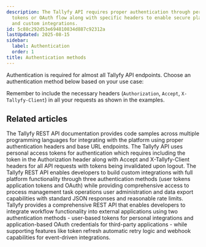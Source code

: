 ```yaml
---
description: The Tallyfy API requires proper authentication through personal access
  tokens or OAuth flow along with specific headers to enable secure platform access
  and custom integrations.
id: 5c88c292d53e694810834d887c92312a
lastUpdated: 2025-08-15
sidebar:
  label: Authentication
  order: 1
title: Authentication methods
---
```



Authentication is required for almost all Tallyfy API endpoints. Choose an authentication method below based on your use case:

Remember to include the necessary headers (`Authorization`, `Accept`, `X-Tallyfy-Client`) in all your requests as shown in the examples.

<PageTree />


## Related articles
<CardGrid>
<LinkTitleCard header="<b>Open Api > API code samples</b>" href="/products/pro/integrations/open-api/code-samples/" > The Tallyfy REST API documentation provides code samples across multiple programming languages for integrating with the platform using proper authentication headers and base URL endpoints. </LinkTitleCard>
<LinkTitleCard header="<b>Authentication > Get & use a personal access token</b>" href="/products/pro/integrations/open-api/code-samples/authentication/personal-access-token/" > The Tallyfy API uses personal access tokens for authentication which requires including the token in the Authorization header along with Accept and X-Tallyfy-Client headers for all API requests with tokens being invalidated upon logout. </LinkTitleCard>
<LinkTitleCard header="<b>Integrations > Open API</b>" href="/products/pro/integrations/open-api/" > The Tallyfy REST API enables developers to build custom integrations with full platform functionality through three authentication methods (user tokens application tokens and OAuth) while providing comprehensive access to process management task operations user administration and data export capabilities with standard JSON responses and reasonable rate limits. </LinkTitleCard>
<LinkTitleCard header="<b>Open Api > Integrate with Tallyfy using the API</b>" href="/products/pro/integrations/open-api/how-to-integrate-with-tallyfy-using-api/" > Tallyfy provides a comprehensive REST API that enables developers to integrate workflow functionality into external applications using two authentication methods - user-based tokens for personal integrations and application-based OAuth credentials for third-party applications - while supporting features like token refresh automatic retry logic and webhook capabilities for event-driven integrations. </LinkTitleCard>
</CardGrid>